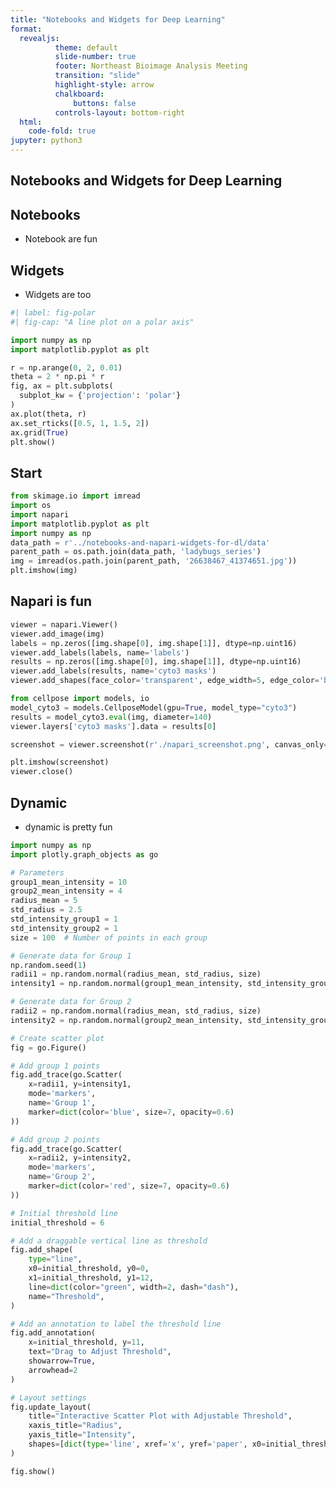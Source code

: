 ```yaml
---
title: "Notebooks and Widgets for Deep Learning"
format:
  revealjs:
          theme: default
          slide-number: true
          footer: Northeast Bioimage Analysis Meeting
          transition: "slide"
          highlight-style: arrow
          chalkboard: 
              buttons: false
          controls-layout: bottom-right
  html:
    code-fold: true
jupyter: python3
---
```


## Notebooks and Widgets for Deep Learning

## Notebooks

* Notebook are fun

## Widgets

* Widgets are too

```python
#| label: fig-polar
#| fig-cap: "A line plot on a polar axis"

import numpy as np
import matplotlib.pyplot as plt

r = np.arange(0, 2, 0.01)
theta = 2 * np.pi * r
fig, ax = plt.subplots(
  subplot_kw = {'projection': 'polar'} 
)
ax.plot(theta, r)
ax.set_rticks([0.5, 1, 1.5, 2])
ax.grid(True)
plt.show()
```

## Start

```python
from skimage.io import imread
import os 
import napari
import matplotlib.pyplot as plt
import numpy as np
data_path = r'../notebooks-and-napari-widgets-for-dl/data'
parent_path = os.path.join(data_path, 'ladybugs_series')
img = imread(os.path.join(parent_path, '26638467_41374651.jpg'))
plt.imshow(img)


```

## Napari is fun 

```python
viewer = napari.Viewer()
viewer.add_image(img)
labels = np.zeros([img.shape[0], img.shape[1]], dtype=np.uint16)
viewer.add_labels(labels, name='labels')
results = np.zeros([img.shape[0], img.shape[1]], dtype=np.uint16)
viewer.add_labels(results, name='cyto3 masks')
viewer.add_shapes(face_color='transparent', edge_width=5, edge_color='blue', name='rois')

from cellpose import models, io
model_cyto3 = models.CellposeModel(gpu=True, model_type="cyto3")
results = model_cyto3.eval(img, diameter=140)
viewer.layers['cyto3 masks'].data = results[0]

screenshot = viewer.screenshot(r'./napari_screenshot.png', canvas_only=False)

plt.imshow(screenshot)
viewer.close()

```


## Dynamic

* dynamic is pretty fun 


```python
import numpy as np
import plotly.graph_objects as go

# Parameters
group1_mean_intensity = 10
group2_mean_intensity = 4
radius_mean = 5
std_radius = 2.5
std_intensity_group1 = 1
std_intensity_group2 = 1
size = 100  # Number of points in each group

# Generate data for Group 1
np.random.seed(1)
radii1 = np.random.normal(radius_mean, std_radius, size)
intensity1 = np.random.normal(group1_mean_intensity, std_intensity_group1, size)

# Generate data for Group 2
radii2 = np.random.normal(radius_mean, std_radius, size)
intensity2 = np.random.normal(group2_mean_intensity, std_intensity_group2, size)

# Create scatter plot
fig = go.Figure()

# Add group 1 points
fig.add_trace(go.Scatter(
    x=radii1, y=intensity1,
    mode='markers',
    name='Group 1',
    marker=dict(color='blue', size=7, opacity=0.6)
))

# Add group 2 points
fig.add_trace(go.Scatter(
    x=radii2, y=intensity2,
    mode='markers',
    name='Group 2',
    marker=dict(color='red', size=7, opacity=0.6)
))

# Initial threshold line
initial_threshold = 6

# Add a draggable vertical line as threshold
fig.add_shape(
    type="line",
    x0=initial_threshold, y0=0,
    x1=initial_threshold, y1=12,
    line=dict(color="green", width=2, dash="dash"),
    name="Threshold",
)

# Add an annotation to label the threshold line
fig.add_annotation(
    x=initial_threshold, y=11,
    text="Drag to Adjust Threshold",
    showarrow=True,
    arrowhead=2
)

# Layout settings
fig.update_layout(
    title="Interactive Scatter Plot with Adjustable Threshold",
    xaxis_title="Radius",
    yaxis_title="Intensity",
    shapes=[dict(type='line', xref='x', yref='paper', x0=initial_threshold, x1=initial_threshold, y0=0, y1=1, line_width=2)]
)

fig.show()
```

##